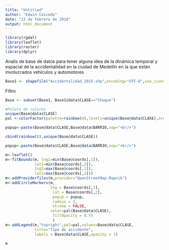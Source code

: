 ```yaml
---
title: "Untitled"
author: "Edwin Caicedo"
date: "23 de febrero de 2018"
output: html_document
---
```


```r
library(rgdal)
library(leaflet)
library(raster)
library(dplyr)
```

Analis de base de datos para tener alguna idea de la dinámica temporal y espacial de la accidentalidad en la ciudad de Medellín en la que están involucrados vehículos y automotores

```r
Base1 <- shapefile("Accidentalidad_2015.shp",encoding="UTF-8",use_iconv=TRUE)
```

Filtro
```r
Base <- subset(Base1, Base1@data$CLASE=="Choque")

```

```r
#Paleta de colores
unique(Base@data$CLASE)
pal <-colorFactor(palette=rainbow(8),levels=unique(Base@data$CLASE),ordered=F)

popup<-paste(Base@data$CLASE,Base@data$BARRIO,sep="<br/>")

cbind(rainbow(8),unique(Base@data$CLASE))

popup<-paste(Base@data$CLASE,Base@data$BARRIO,sep="<br/>")

m<-leaflet()
m<-fitBounds(m, lng1=min(Base@coords[,1]), 
             lat1=min(Base@coords[,2]), 
             lng2=max(Base@coords[,1]),
             lat2=max(Base@coords[,2]))
m<-addProviderTiles(m,provider="OpenStreetMap.Mapnik")
m<-addCircleMarkers(m,
                    lng = Base@coords[,1],
                     lat = Base@coords[,2],
                     popup = popup, 
                     radius = 2, 
                     stroke = FALSE,
                    color=pal(Base@data$CLASE),
                     fillOpacity = 0.75
                     )
m<-addLegend(m,"topright",pal=pal,values=Base@data$CLASE, 
             title="Tipo de accidente",
             labels = Base@data$CLASE,opacity = 1)

m
```